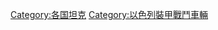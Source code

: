 {{Commonscat|Tanks of Israel}}

[[Category:各国坦克|Category:各国坦克]]
[[Category:以色列裝甲戰鬥車輛|Category:以色列裝甲戰鬥車輛]]